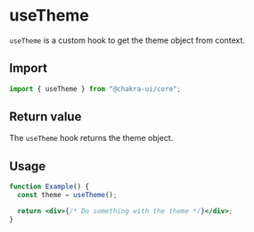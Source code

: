 # useTheme

`useTheme` is a custom hook to get the theme object from context.

<carbon-ad></carbon-ad>

## Import

```js
import { useTheme } from "@chakra-ui/core";
```

## Return value

The `useTheme` hook returns the theme object.

## Usage

```jsx live=false
function Example() {
  const theme = useTheme();

  return <div>{/* Do something with the theme */}</div>;
}
```

